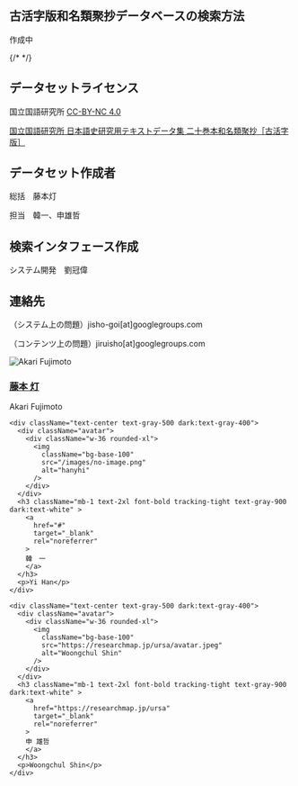 
## 古活字版和名類聚抄データベースの検索方法

作成中

<div className="divider" />

{/* <CcLicense /> */}
## データセットライセンス

国立国語研究所 [CC-BY-NC 4.0](https://creativecommons.org/licenses/by-nc/4.0/)

[国立国語研究所 日本語史研究用テキストデータ集 二十巻本和名類聚抄［古活字版］](https://www2.ninjal.ac.jp/textdb_dataset/kwrs/)

<div className="divider" />

## データセット作成者

総括　藤本灯

担当　韓一、申雄哲


## 検索インタフェース作成

システム開発　劉冠偉

<div className="divider" />
<GeneralManual />
<div className="divider" />

## 連絡先

（システム上の問題）jisho-goi[at]googlegroups.com

（コンテンツ上の問題）jiruisho[at]googlegroups.com


<div className="from-primary to-secondary text-primary-content bg-gradient-to-br">
  <div className="grid gap-8 lg:gap-16 sm:grid-cols-2 md:grid-cols-3 lg:grid-cols-4">
    <div className="text-center text-gray-500 dark:text-gray-400">
      <div className="avatar">
        <div className="w-36 rounded-xl">
          <img
            className="bg-base-100"
            src="https://researchmap.jp/akari/avatar.jpg"
            alt="Akari Fujimoto"
          />
        </div>
      </div>
      <h3 className="mb-1 text-2xl font-bold tracking-tight text-gray-900 dark:text-white" >
        <a
          href="https://researchmap.jp/akari"
          target="_blank"
          rel="noreferrer"
        >
          藤本 灯
        </a>
      </h3>
      <p>Akari Fujimoto</p>
    </div>

    <div className="text-center text-gray-500 dark:text-gray-400">
      <div className="avatar">
        <div className="w-36 rounded-xl">
          <img
            className="bg-base-100"
            src="/images/no-image.png"
            alt="hanyhi"
          />
        </div>
      </div>
      <h3 className="mb-1 text-2xl font-bold tracking-tight text-gray-900 dark:text-white" >
        <a
          href="#"
          target="_blank"
          rel="noreferrer"
        >
        韓　一
        </a>
      </h3>
      <p>Yi Han</p>
    </div>

    <div className="text-center text-gray-500 dark:text-gray-400">
      <div className="avatar">
        <div className="w-36 rounded-xl">
          <img
            className="bg-base-100"
            src="https://researchmap.jp/ursa/avatar.jpeg"
            alt="Woongchul Shin"
          />
        </div>
      </div>
      <h3 className="mb-1 text-2xl font-bold tracking-tight text-gray-900 dark:text-white" >
        <a
          href="https://researchmap.jp/ursa"
          target="_blank"
          rel="noreferrer"
        >
        申 雄哲
        </a>
      </h3>
      <p>Woongchul Shin</p>
    </div>

    

  </div>
</div>